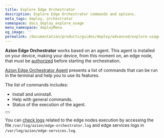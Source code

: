 ```yaml
---
title: Explore Edge Orchestrator
description: Explore Edge Orchestrator commands and options.
meta_tags: deploy, orchestrator
namespace: docs_deploy_explore_usage
menu_namespace: deployMenu
og_image: ''
permalink: /documentation/products/guides/deploy/advanced/explore-usage/
---
```



**Azion Edge Orchestrator** works based on an agent. This agent is installed on your device, making your device, from this moment on, an edge node, that must be [authorized](/en/documentation/products/guides/deploy/authorize-an-edge-node/) before starting the orchestration.

[Azion Edge Orchestrator Agent](/en/documentation/products/guides/deploy/install-orchestrator-agent/) presents a list of commands that can be run in the terminal and help you to use its features.

The list of commands includes: 

- Install and uninstall.
- Help with general commands.
- Status of the execution of the agent.

<Button href="/en/documentation/products/deploy/edge-orchestrator/edge-node/#agent-commands-and-options" text="go to edge orchestrator agent's commands reference" variant="secondary" target="_blank"></Button>

You can [check logs](/en/documentation/products/guides/deploy/watch-logs/) related to the edge nodes execution by accessing the file `/var/log/azion/edge-orchestrator.log` and edge services logs in `/var/log/azion/edge-services.log`.


